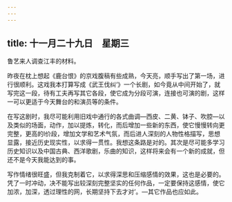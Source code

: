 ```yaml
---
---
---
```

title: 十一月二十九日　星期三
---




鲁艺来人调查江丰的材料。

昨夜在枕上想起《鹿台恨》的京戏腹稿有些成熟，今天亮，顺手写出了第一场，进行很顺利。这戏我本打算写成《武王伐纠‘》一个长剧，如今竟从中间开始了，就写完这一段，待有工夫再写其它各段，使它成为分段可演，连接也可演的剧，这样一可以更适于今天舞台的和演员等的条件。

在写这剧时，我尽可能利用旧戏中通行的各式曲调―西皮、二黄、钵子、吹腔―以及类似的场面，动作，加以提炼，转化，而后增加一些新的东西，使它慢慢转向更完整，更高的l价段，增加文学和艺术气氛，而后进人深刻的人物性格描写，思想显露，接近历史现实性，以求得一贯性。我想这条路是对的。其次是尽可能多学习历史知识以及中国古典、西洋歌剧，乐曲的知识，这样将来会有一个新的成就，但还不是今天我能达到的事。

写作情绪很旺盛，但我克制着它，以求得深思和压缩感情的效果，这也是必要的。凭了一时冲动，决不能写出较深刻完整坚实的任何作品，一定要保持这感情，使它加浓，加深，透过理性的网，长期坚持下去才对’。―其它作品也应如此。